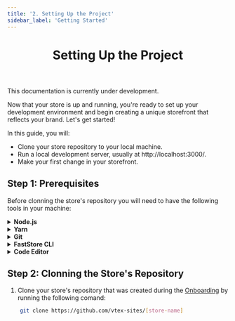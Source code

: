 ```yaml
---
title: '2. Setting Up the Project'
sidebar_label: 'Getting Started'
---
```



<header>

# Setting Up the Project

</header>

<Callout type="warning" emoji="⚠️">
This documentation is currently under development.
</Callout>

Now that your store is up and running, you're ready to set up your development environment and begin creating a unique storefront that reflects your brand. Let's get started!

In this guide, you will:

- Clone your store repository to your local machine.
- Run a local development server, usually at http://localhost:3000/.
- Make your first change in your storefront.

## Step 1: Prerequisites
Before clonning the store's repository you will need to have the following
tools in your machine:


<details>
  <summary>
    <b>Node.js</b>
  </summary>
  <p>
    <p>To run your FastStore project, you must have <b><a href="">Node.js</a></b> version 14.19 or later installed on your computer.</p>
    <ul>
       <li>- <b><a href="">Install Node.js on macOS using Homebrew</a></b></li>
       <li>- <b><a href="">Install Node.js on Windows</a></b> </li>
       <li>- <b><a href="">Install Node.js on Linux</a></b></li> 
    </ul>
  </p>
</details>

<details>
  <summary>
    <b>Yarn</b>
  </summary>
  <p>
    TBD
  </p>
</details>

<details>
  <summary>
    <b>Git</b>
  </summary>
  <p>
    TBD
  </p>
</details>

<details>
  <summary>
    <b>FastStore CLI</b>
  </summary>
  <p>
    TBD
  </p>
</details>

<details>
  <summary>
    <b>Code Editor</b>
  </summary>
  <p>
    TBD
  </p>
</details>

## Step 2: Clonning the Store's Repository
1. Clone your store's repository that was created during the [Onboarding](/tbd) by running the following comand:
```bash
    git clone https://github.com/vtex-sites/[store-name]
```